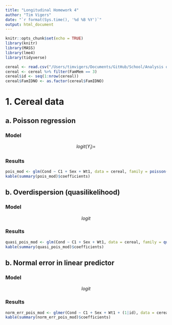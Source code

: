 ```yaml
---
title: "Longitudinal Homework 4"
author: "Tim Vigers"
date: "`r format(Sys.time(), '%d %B %Y')`"
output: html_document
---
```


```r
knitr::opts_chunk$set(echo = TRUE)
library(knitr)
library(MASS)
library(lme4)
library(tidyverse)
```

```r
cereal <- read.csv("/Users/timvigers/Documents/GitHub/School/Analysis of Longitudinal Data/Homework 4/Cereal2.csv")
cereal <- cereal %>% filter(FamMem == 3)
cereal$id <- seq(1:nrow(cereal))
cereal$FamIDNO <- as.factor(cereal$FamIDNO)
```

# 1. Cereal data

## a. Poisson regression
 
### Model

$$
logit(Y_i) = 
$$

### Results

```r
pois_mod <- glm(Cond ~ C1 + Sex + Wt1, data = cereal, family = poisson(link=log))
kable(summary(pois_mod)$coefficients)
```

## b. Overdispersion (quasilikelihood)

### Model 

$$
logit
$$

### Results

```r
quasi_pois_mod <- glm(Cond ~ C1 + Sex + Wt1, data = cereal, family = quasipoisson(link=log))
kable(summary(quasi_pois_mod)$coefficients)
```

## b. Normal error in linear predictor

### Model 

$$
logit
$$

### Results

```r
norm_err_pois_mod <- glmer(Cond ~ C1 + Sex + Wt1 + (1|id), data = cereal, family = poisson(link=log))
kable(summary(norm_err_pois_mod)$coefficients)
```